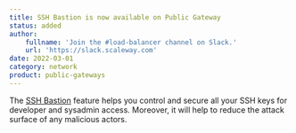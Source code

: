 ```yaml
---
title: SSH Bastion is now available on Public Gateway
status: added
author:
    fullname: 'Join the #load-balancer channel on Slack.'
    url: 'https://slack.scaleway.com'
date: 2022-03-01
category: network
product: public-gateways
---
```


The [SSH Bastion](/public-gateways/how-to/use-ssh-bastion/) feature helps you control and secure all your SSH keys for developer and sysadmin access. Moreover, it will help to reduce the attack surface of any malicious actors.
